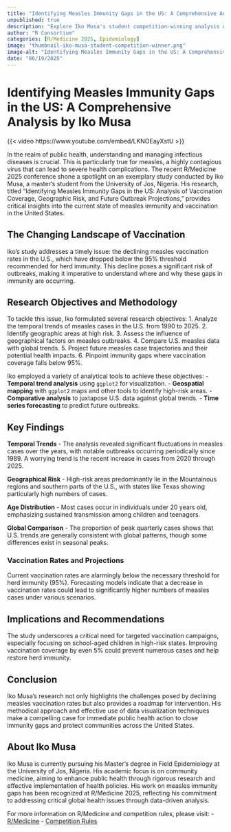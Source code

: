 ```yaml
---
title: "Identifying Measles Immunity Gaps in the US: A Comprehensive Analysis by Iko Musa"
unpublished: true
description: "Explore Iko Musa's student competition-winning analysis on US measles immunity gaps using R tools at R/Medicine 2025!"
author: "R Consortium"
categories: [R/Medicine 2025, Epidemiology]
image: "thumbnail-iko-musa-student-competition-winner.png"
image-alt: "Identifying Measles Immunity Gaps in the US: A Comprehensive Analysis by Iko Musa"
date: "06/19/2025"
---
```


# Identifying Measles Immunity Gaps in the US: A Comprehensive Analysis by Iko Musa

{{< video https://www.youtube.com/embed/LKNOEayXstU >}}

In the realm of public health, understanding and managing infectious diseases is crucial. This is particularly true for measles, a highly contagious virus that can lead to severe health complications. The recent R/Medicine 2025 conference shone a spotlight on an exemplary study conducted by Iko Musa, a master's student from the University of Jos, Nigeria. His research, titled "Identifying Measles Immunity Gaps in the US: Analysis of Vaccination Coverage, Geographic Risk, and Future Outbreak Projections," provides critical insights into the current state of measles immunity and vaccination in the United States.

## The Changing Landscape of Vaccination

Iko's study addresses a timely issue: the declining measles vaccination rates in the U.S., which have dropped below the 95% threshold recommended for herd immunity. This decline poses a significant risk of outbreaks, making it imperative to understand where and why these gaps in immunity are occurring.

## Research Objectives and Methodology

To tackle this issue, Iko formulated several research objectives:
1. Analyze the temporal trends of measles cases in the U.S. from 1990 to 2025.
2. Identify geographic areas at high risk.
3. Assess the influence of geographical factors on measles outbreaks.
4. Compare U.S. measles data with global trends.
5. Project future measles case trajectories and their potential health impacts.
6. Pinpoint immunity gaps where vaccination coverage falls below 95%.

Iko employed a variety of analytical tools to achieve these objectives:
- **Temporal trend analysis** using `ggplot2` for visualization.
- **Geospatial mapping** with `ggplot2` maps and other tools to identify high-risk areas.
- **Comparative analysis** to juxtapose U.S. data against global trends.
- **Time series forecasting** to predict future outbreaks.

## Key Findings

**Temporal Trends** - The analysis revealed significant fluctuations in measles cases over the years, with notable outbreaks occurring periodically since 1989. A worrying trend is the recent increase in cases from 2020 through 2025.

**Geographical Risk** - High-risk areas predominantly lie in the Mountainous regions and southern parts of the U.S., with states like Texas showing particularly high numbers of cases.

**Age Distribution** - Most cases occur in individuals under 20 years old, emphasizing sustained transmission among children and teenagers.

**Global Comparison** - The proportion of peak quarterly cases shows that U.S. trends are generally consistent with global patterns, though some differences exist in seasonal peaks.

### Vaccination Rates and Projections
Current vaccination rates are alarmingly below the necessary threshold for herd immunity (95%). Forecasting models indicate that a decrease in vaccination rates could lead to significantly higher numbers of measles cases under various scenarios.

## Implications and Recommendations

The study underscores a critical need for targeted vaccination campaigns, especially focusing on school-aged children in high-risk states. Improving vaccination coverage by even 5% could prevent numerous cases and help restore herd immunity.

## Conclusion

Iko Musa's research not only highlights the challenges posed by declining measles vaccination rates but also provides a roadmap for intervention. His methodical approach and effective use of data visualization techniques make a compelling case for immediate public health action to close immunity gaps and protect communities across the United States.

## About Iko Musa

Iko Musa is currently pursuing his Master’s degree in Field Epidemiology at the University of Jos, Nigeria. His academic focus is on community medicine, aiming to enhance public health through rigorous research and effective implementation of health policies. His work on measles immunity gaps has been recognized at R/Medicine 2025, reflecting his commitment to addressing critical global health issues through data-driven analysis.

For more information on R/Medicine and competition rules, please visit:
- [R/Medicine](https://rconsortium.github.io/RMedicine_website/)
- [Competition Rules](https://rconsortium.github.io/RMedicine_website/Competition.html#congratulations-to-our-winners)